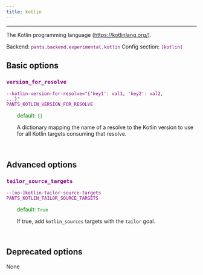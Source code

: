 ```yaml
---
title: kotlin
---
```


---

The Kotlin programming language (https://kotlinlang.org/).

Backend: <span style="color: purple"><code>pants.backend.experimental.kotlin</code></span>
Config section: <span style="color: purple"><code>[kotlin]</code></span>

## Basic options

<div style="color: purple">

### `version_for_resolve`

  <code>--kotlin-version-for-resolve=&quot;{'key1': val1, 'key2': val2, ...}&quot;</code><br>
  <code>PANTS_KOTLIN_VERSION_FOR_RESOLVE</code><br>
</div>
<div style="padding-left: 2em;">
<span style="color: green">default: <code>{}</code></span>

<br>

A dictionary mapping the name of a resolve to the Kotlin version to use for all Kotlin targets consuming that resolve.

</div>
<br>

## Advanced options

<div style="color: purple">

### `tailor_source_targets`

  <code>--[no-]kotlin-tailor-source-targets</code><br>
  <code>PANTS_KOTLIN_TAILOR_SOURCE_TARGETS</code><br>
</div>
<div style="padding-left: 2em;">
<span style="color: green">default: <code>True</code></span>

<br>

If true, add `kotlin_sources` targets with the `tailor` goal.

</div>
<br>

## Deprecated options

None
